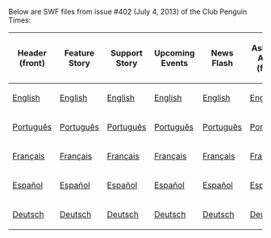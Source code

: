Below are SWF files from issue #402 (July 4, 2013) of the Club Penguin Times:

<center>
{|class="wikitable" border="1"
!Header (front)
!Feature Story
!Support Story
!Upcoming Events
!News Flash
!Ask Aunt Arctic (front)
!Header (back)
!Ask Aunt Arctic (back)
!Jokes and Riddles
!Secrets
!Feature More
|-
|[[Media:ENNews402HeaderFront.swf|English]]||[[Media:ENNews402FeatureStory.swf|English]]||[[Media:ENNews402SupportStory.swf|English]]||[[Media:ENNews402UpcomingEvents.swf|English]]||[[Media:ENNews402NewsFlash.swf|English]]||[[Media:ENNews402AskAuntArcticFront.swf|English]]||[[Media:ENNews402HeaderBack.swf|English]]||[[Media:ENNews402AskAuntArcticBack.swf|English]]||[[Media:ENNews402JokesAndRiddles.swf|English]]||[[Media:ENNews402Secrets.swf|English]]||[[Media:ENNews402FeatureMore.swf|English]]
|-
|[[Media:PTNews402HeaderFront.swf|Português]]||[[Media:PTNews402FeatureStory.swf|Português]]||[[Media:PTNews402SupportStory.swf|Português]]||[[Media:PTNews402UpcomingEvents.swf|Português]]||[[Media:PTNews402NewsFlash.swf|Português]]||[[Media:PTNews402AskAuntArcticFront.swf|Português]]||[[Media:PTNews402HeaderBack.swf|Português]]||[[Media:PTNews402AskAuntArcticBack.swf|Português]]||[[Media:PTNews402JokesAndRiddles.swf|Português]]||[[Media:PTNews402Secrets.swf|Português]]||[[Media:PTNews402FeatureMore.swf|Português]]
|-
|[[Media:FRNews402HeaderFront.swf|Français]]||[[Media:FRNews402FeatureStory.swf|Français]]||[[Media:FRNews402SupportStory.swf|Français]]||[[Media:FRNews402UpcomingEvents.swf|Français]]||[[Media:FRNews402NewsFlash.swf|Français]]||[[Media:FRNews402AskAuntArcticFront.swf|Français]]||[[Media:FRNews402HeaderBack.swf|Français]]||[[Media:FRNews402AskAuntArcticBack.swf|Français]]||[[Media:FRNews402JokesAndRiddles.swf|Français]]||[[Media:FRNews402Secrets.swf|Français]]||[[Media:FRNews402FeatureMore.swf|Français]]
|-
|[[Media:ESNews402HeaderFront.swf|Español]]||[[Media:ESNews402FeatureStory.swf|Español]]||[[Media:ESNews402SupportStory.swf|Español]]||[[Media:ESNews402UpcomingEvents.swf|Español]]||[[Media:ESNews402NewsFlash.swf|Español]]||[[Media:ESNews402AskAuntArcticFront.swf|Español]]||[[Media:ESNews402HeaderBack.swf|Español]]||[[Media:ESNews402AskAuntArcticBack.swf|Español]]||[[Media:ESNews402JokesAndRiddles.swf|Español]]||[[Media:ESNews402Secrets.swf|Español]]||[[Media:ESNews402FeatureMore.swf|Español]]
|-
|[[Media:DENews402HeaderFront.swf|Deutsch]]||[[Media:DENews402FeatureStory.swf|Deutsch]]||[[Media:DENews402SupportStory.swf|Deutsch]]||[[Media:DENews402UpcomingEvents.swf|Deutsch]]||[[Media:DENews402NewsFlash.swf|Deutsch]]||[[Media:DENews402AskAuntArcticFront.swf|Deutsch]]||[[Media:DENews402HeaderBack.swf|Deutsch]]||[[Media:DENews402AskAuntArcticBack.swf|Deutsch]]||[[Media:DENews402JokesAndRiddles.swf|Deutsch]]||[[Media:DENews402Secrets.swf|Deutsch]]||[[Media:DENews402FeatureMore.swf|Deutsch]]
|}
</center>